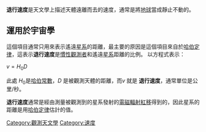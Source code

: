 {{noteTA
|1=zh:哈勃;zh-hans:哈勃;zh-hk:哈勃;zh-tw:哈伯;
|2=zh-hans:千米; zh-hant:公里;
}}
'''退行速度'''是天文學上描述天體遠離而去的速度，通常是將[[地球|地球]]當成靜止不動的。
 
== 運用於宇宙學 ==
這個項目通常只用來表示遙遠[[星系|星系]]的距離，最主要的原因是這個項目來自於[[哈伯定律|哈伯定律]]，這表示'''退行速度'''是[[慣性|慣性]][[觀測者|觀測者]]和遙遠[[星系|星系]]距離的比例。  以方程式表示：

<math>v = H_0 D</math>

此處 <math>H_0</math>是[[哈伯定律|哈伯常數]]，<math>D</math> 是被觀測天體的距離，而<math>v</math> 就是 '''退行速度'''，通常單位是公里/秒。

'''退行速度'''通常是經由測量被觀測到的星系發射的[[電磁輻射|電磁輻射]][[紅移|紅移]]得到的，因此星系的距離是用[[哈伯定律|哈伯定律]]估計的值。

{{天文小作品}}

[[Category:觀測天文學|Category:觀測天文學]]
[[Category:速度|Category:速度]]